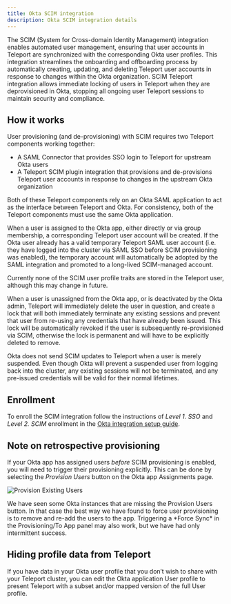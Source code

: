 ```yaml
---
title: Okta SCIM integration
description: Okta SCIM integration details
---
```


The SCIM (System for Cross-domain Identity Management) integration enables automated user management,
ensuring that user accounts in Teleport are synchronized with the corresponding Okta user profiles.
This integration streamlines the onboarding and offboarding process by automatically creating, updating, and deleting
Teleport user accounts in response to changes within the Okta organization.
SCIM Teleport integration allows immediate locking of users in Teleport when they are deprovisioned in Okta,
stopping all ongoing user Teleport sessions to maintain security and compliance.

## How it works

User provisioning (and de-provisioning) with SCIM requires two Teleport
components working together:

 - A SAML Connector that provides SSO login to Teleport for upstream Okta users
 - A Teleport SCIM plugin integration that provisions and de-provisions Teleport user accounts
   in response to changes in the upstream Okta organization

Both of these Teleport components rely on an Okta SAML application to act as the
interface between Teleport and Okta. For consistency, both of
the Teleport components must use the same Okta application.

When a user is assigned to the Okta app, either directly or via group
membership, a corresponding Teleport user account will be created. If the Okta
user already has a valid temporary Teleport SAML user account (i.e. they have
logged into the cluster via SAML SSO before SCIM provisioning was enabled), the
temporary account will automatically be adopted by the SAML integration and
promoted to a long-lived SCIM-managed account.

<Admonition type="note">
Currently none of the SCIM user profile traits are stored in the Teleport user, although this may change in future.
</Admonition>

When a user is unassigned from the Okta app, or is deactivated by the Okta admin, Teleport will immediately delete the user in question, and create a lock that will both immediately terminate any existing sessions and prevent that user from re-using any credentials that have already been issued. This lock will be automatically revoked if the user is subsequently re-provisioned via SCIM, otherwise the lock is permanent and will have to be explicitly deleted to remove.

<Admonition type="warning">
Okta does not send SCIM updates to Teleport when a user is merely suspended. Even though Okta will prevent a suspended user from logging back into the cluster, any existing sessions will not be terminated, and any pre-issued credentials will be valid for their normal lifetimes.
</Admonition>

## Enrollment

To enroll the SCIM integration follow the instructions of *Level 1. SSO* and *Level 2. SCIM*
enrollment in the [Okta integration setup guide](./integration-enrollment.mdx).

## Note on retrospective provisioning

If your Okta app has assigned users *before* SCIM provisioning is enabled, you
will need to trigger their provisioning explicitly. This can be done by
selecting the *Provision Users* button on the Okta app Assignments page.

![Provision Existing Users](../../../../img/enterprise/plugins/okta/scim-provision-existing-users.png)

<Admonition>
We have seen some Okta instances that are missing the Provision Users button.
In that case the best way we have found to force user provisioning is to remove
and re-add the users to the app. Triggering a *Force Sync* in the Provisioning/To
App panel may also work, but we have had only intermittent success.
</Admonition>

## Hiding profile data from Teleport

If you have data in your Okta user profile that you don’t wish to share with
your Teleport cluster, you can edit the Okta application User profile to present Teleport
with a subset and/or mapped version of the full User profile.
